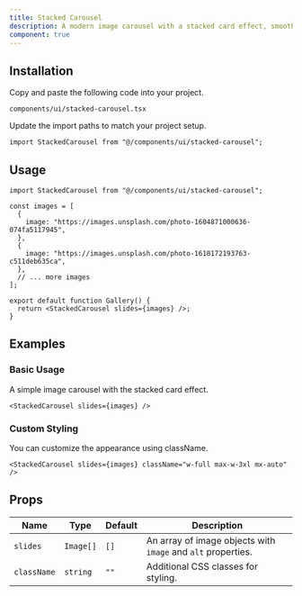 ```yaml
---
title: Stacked Carousel
description: A modern image carousel with a stacked card effect, smooth transitions, and intuitive navigation.
component: true
---
```


<ComponentPreview name="stacked-carousel-demo" />

## Installation

<Steps>

<Step>Copy and paste the following code into your project.</Step>

`components/ui/stacked-carousel.tsx`

<ComponentSource name="stacked-carousel" />

<Step>Update the import paths to match your project setup.</Step>

```tsx
import StackedCarousel from "@/components/ui/stacked-carousel";
```

</Steps>

## Usage

```tsx
import StackedCarousel from "@/components/ui/stacked-carousel";

const images = [
  {
    image: "https://images.unsplash.com/photo-1604871000636-074fa5117945",
  },
  {
    image: "https://images.unsplash.com/photo-1618172193763-c511deb635ca",
  },
  // ... more images
];

export default function Gallery() {
  return <StackedCarousel slides={images} />;
}
```

## Examples

### Basic Usage

A simple image carousel with the stacked card effect.

```tsx
<StackedCarousel slides={images} />
```

### Custom Styling

You can customize the appearance using className.

```tsx
<StackedCarousel slides={images} className="w-full max-w-3xl mx-auto" />
```

## Props

| Name        | Type      | Default | Description                                                  |
| ----------- | --------- | ------- | ------------------------------------------------------------ |
| `slides`    | `Image[]` | `[]`    | An array of image objects with `image` and `alt` properties. |
| `className` | `string`  | `""`    | Additional CSS classes for styling.                          |
